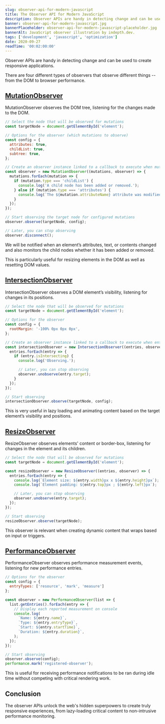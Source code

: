 ```yaml
---
slug: observer-api-for-modern-javascript
title: The Observer API for Modern JavaScript
description: Observer APIs are handy in detecting change and can be used to create responsive applications.
banner: observer-api-for-modern-javascript.jpg
bannerPlaceholder: observer-api-for-modern-javascript-placeholder.jpg
bannerAlt: JavaScript observer illustration by indepth.dev.
tags: ['development', 'javascript', 'optimization']
date: 2020-09-27
readTime: '00:02:00:00'
---
```


Observer APIs are handy in detecting change and can be used to create responsive applications.

There are four different types of observers that observe different things -- from the DOM to browser performance.

## [MutationObserver](https://developer.mozilla.org/en-US/docs/Web/API/MutationObserver)

MutationObserver observes the DOM tree, listening for the changes made to the DOM.

```js
// Select the node that will be observed for mutations
const targetNode = document.getElementById('element');

// Options for the observer (which mutations to observe)
const config = {
  attributes: true,
  childList: true,
  subtree: true,
};

// Create an observer instance linked to a callback to execute when mutations are observed
const observer = new MutationObserver((mutations, observer) => {
  mutations.forEach(mutation => {
    if (mutation.type === 'childList') {
      console.log('A child node has been added or removed.');
    } else if (mutation.type === 'attributes') {
      console.log(`The ${mutation.attributeName} attribute was modified.`);
    }
  });
});

// Start observing the target node for configured mutations
observer.observe(targetNode, config);

// Later, you can stop observing
observer.disconnect();
```

We will be notified when an element’s attributes, text, or contents changed and also monitors the child nodes whether it has been added or removed.

This is particularly useful for resizing elements in the DOM as well as resetting DOM values.

## [IntersectionObserver](https://developer.mozilla.org/en-US/docs/Web/API/IntersectionObserver)

IntersectionObserver observes a DOM element’s visibility, listening for changes in its positions.

```js
// Select the node that will be observed for mutations
const targetNode = document.getElementById('element');

// Options for the observer
const config = {
  rootMargin: '-100% 0px 0px 0px',
};

// Create an observer instance linked to a callback to execute when entries are observed
const intersectionObserver = new IntersectionObserver((entries, observer) => {
  entries.forEach(entry => {
    if (entry.isIntersecting) {
      console.log('Observing.');

      // Later, you can stop observing
      observer.unobserve(entry.target);
    }
  });
});

// Start observing
intersectionObserver.observe(targetNode, config);
```

This is very useful in lazy loading and animating content based on the target element’s visibility and positions.

## [ResizeObserver](https://developer.mozilla.org/en-US/docs/Web/API/ResizeObserver)

ResizeObserver observes elements' content or border-box, listening for changes in the element and its children.

```js
// Select the node that will be observed for mutations
const targetNode = document.getElementById('element');

const resizeObserver = new ResizeObserver((entries, observer) => {
  entries.forEach(entry => {
    console.log(`Element size: ${entry.width}px x ${entry.height}px`);
    console.log(`Element padding: ${entry.top}px ; ${entry.left}px`);

    // Later, you can stop observing
    observer.unobserve(entry.target);
  });
});

// Start observing
resizeObserver.observe(targetNode);
```

This observer is relevant when creating dynamic content that wraps based on input or triggers.

## [PerformanceObserver](https://developer.mozilla.org/en-US/docs/Web/API/PerformanceObserver)

PerformanceObserver observes performance measurement events, listening for new performance entries.

```js
// Options for the observer
const config = {
  entryTypes: ['resource', 'mark', 'measure']
};

const observer = new PerformanceObserver(list => {
  list.getEntries().forEach(entry => {
    // Display each reported measurement on console
    console.log(
      `Name: ${entry.name}`,
      `Type: ${entry.entryType}`,
      `Start: ${entry.startTime}`,
      `Duration: ${entry.duration}`,
    );
  });
});

// Start observing
observer.observe(config);
performance.mark('registered-observer');
```

This is useful for receiving performance notifications to be ran during idle time without competing with critical rendering work.

## Conclusion

The observer APIs unlock the web's hidden superpowers to create truly responsive experiences, from lazy-loading critical content to non-intrusive performance monitoring.
